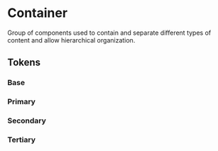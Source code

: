 
<Meta title="Theme/Characteristics/Container" />

# Container

Group of components used to contain and separate different types of content and
allow hierarchical organization.

## Tokens

### Base

<Canvas>
  <Story name="Base">
    <DocGrid>
      <LineBlock
        token="--salt-container-borderStyle"
        lineStyle="--salt-container-borderStyle"
      />
    </DocGrid>
  </Story>
</Canvas>

### Primary

<Canvas>
  <Story name="Primary">
    <DocGrid>
      <ColorBlock colorVar="--salt-container-primary-background" />
      <ColorBlock colorVar="--salt-container-primary-background-disabled" />
      <ColorBlock colorVar="--salt-container-primary-borderColor" />
      <ColorBlock colorVar="--salt-container-primary-borderColor-disabled" />
    </DocGrid>
  </Story>
</Canvas>

### Secondary

<Canvas>
  <Story name="Secondary">
    <DocGrid>
      <ColorBlock colorVar="--salt-container-secondary-background" />
      <ColorBlock colorVar="--salt-container-secondary-background-disabled" />
      <ColorBlock colorVar="--salt-container-secondary-borderColor" />
      <ColorBlock colorVar="--salt-container-secondary-borderColor-disabled" />
    </DocGrid>
  </Story>
</Canvas>

### Tertiary

<Canvas>
  <Story name="Tertiary">
    <DocGrid>
      <ColorBlock colorVar="--salt-container-tertiary-background" />
      <ColorBlock colorVar="--salt-container-tertiary-background-disabled" />
      <ColorBlock colorVar="--salt-container-tertiary-borderColor" />
      <ColorBlock colorVar="--salt-container-tertiary-borderColor-disabled" />
    </DocGrid>
  </Story>
</Canvas>

